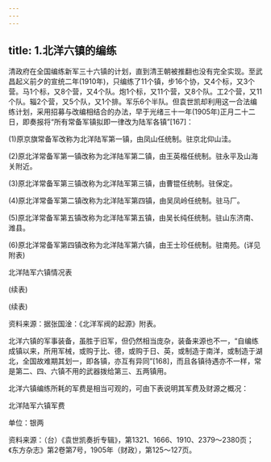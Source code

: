 ```yaml
---
---
---
```

title: 1.北洋六镇的编练
---




清政府在全国编练新军三十六镇的计划，直到清王朝被推翻也没有完全实现。至武昌起义前夕的宣统二年(1910年)，只编练了11个镇，步16个协，又4个标，又3个营。马1个标，又8个营，又4个队。炮1个标，又11个营，又8个队。工2个营，又11个队。辎2个营，又5个队，又1个排。军乐6个半队。但袁世凯却利用这一合法编练计划，采用招募与改编相结合的办法，早于光绪三十一年(1905年)正月二十二日，即奏报将“所有常备军镇拟即一律改为陆军各镇”[167]：

(1)原京旗常备军改称为北洋陆军第一镇，由凤山任统制。驻京北仰山洼。

(2)原北洋常备军第一镇改称为北洋陆军第二镇，由王英楷任统制。驻永平及山海关附近。

(3)原北洋常备军第三镇改称为北洋陆军第三镇，由曹锟任统制。驻保定。

(4)原北洋常备军第二镇改称为北洋陆军第四镇，由吴凤岭任统制。驻马厂。

(5)原北洋常备军第五镇改称为北洋陆军第五镇，由吴长纯任统制。驻山东济南、潍县。

(6)原北洋常备军第四镇改称为北洋陆军第六镇，由王士珍任统制。驻南苑。(详见附表)

北洋陆军六镇情况表



(续表)



(续表)




资料来源：据张国淦：《北洋军阀的起源》附表。

北洋六镇的军事装备，虽胜于旧军，但仍然相当庞杂，装备来源也不一，“自编练成镇以来，所用军械，或购于比、德，或购于日、英，或制造于南洋，或制造于湖北，全国故难期其划一，即各镇，亦互有异同”[168]，而且各镇待遇亦不一样，常是第二、四、六镇不用的武器拨给第三、五两镇用。

北洋六镇编练所耗的军费是相当可观的，可由下表说明其军费及财源之概况：

北洋陆军六镇军费

单位：银两




资料来源：（台）《袁世凯奏折专辑》，第1321、1666、1910、2379～2380页；《东方杂志》第2卷第7号，1905年（财政），第125～127页。